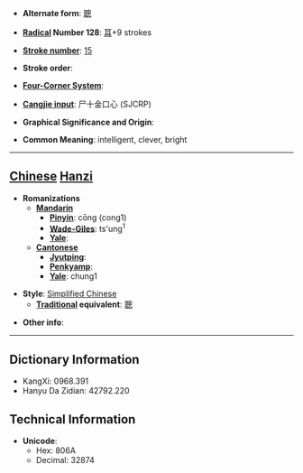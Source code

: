 * '''Alternate form''': [[聰]]

* '''[[Wiktionary:Chinese radical index| Radical]] Number 128''': [[Wiktionary:Chinese radical index 耳|耳]]+9 strokes

* '''[[Wiktionary:Chinese total strokes index|Stroke number]]''': [[Wiktionary:Chinese total strokes index 15|15]]

* '''Stroke order''': 

* '''[[Wiktionary:Chinese four corner index|Four-Corner System]]''': 

* '''[[Wiktionary:Chinese Cangjie index|Cangjie input]]''': 尸十金口心 (SJCRP)

* '''Graphical Significance and Origin''': 

* '''Common Meaning''': intelligent, clever, bright

----

== [[Chinese]] [[Hanzi]] ==

* '''Romanizations'''
** '''[[Mandarin]]'''
*** '''[[Pinyin]]''': cōng (cong1)
*** '''[[Wade-Giles]]''': ts'ung<sup>1</sup>
*** '''[[Yale]]''': 
** '''[[Cantonese]]'''
*** '''[[Jyutping]]''':
*** '''[[Penkyamp]]''': 
*** '''[[Yale]]''': chung1

* '''Style''': [[Simplified Chinese]] 
** '''[[Traditional Chinese|Traditional]] equivalent''': [[聰]]

* '''Other info''': 

----

== Dictionary Information ==

* KangXi: 0968.391
* Hanyu Da Zidian: 42792.220

== Technical Information ==

* '''Unicode''':
** Hex: 806A
** Decimal: 32874